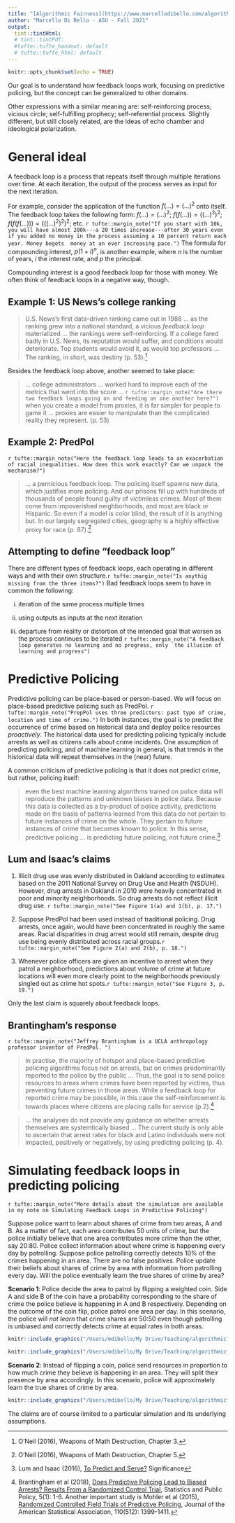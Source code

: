 ```yaml
---
title: "[Algorithmic Fairness](https://www.marcellodibello.com/algorithmicfairness/) -- Feedback Loops"
author: "Marcello Di Bello - ASU - Fall 2021"
output:
  tint::tintHtml: 
  # tint::tintPdf: 
  #tufte::tufte_handout: default
  # tufte::tufte_html: default
---
```



```r
knitr::opts_chunk$set(echo = TRUE)
```


Our goal is  to understand how feedback loops work, focusing 
on predictive policing, but the concept can be generalized to other domains. 

Other expressions with a similar meaning are: 
self-reinforcing process; vicious circle; self-fulfilling prophecy; self-referential process. Slightly different, but still closely related, are the ideas of echo chamber and ideological polarization.  


# **General ideal**

A feedback loop is a process that repeats itself through multiple iterations over time. At each iteration, the output of the process serves as input for the next iteration. 

For example, 
consider the application of the function $f(...)=(...)^2$ onto itself. The feedback loop
takes the following form: $f(...)=(...)^2$;  $f(f(...))=((...)^2)^2$; $f(f(f(...)))=(((...)^2)^2)^2$; etc. 
`r tufte::margin_note("If you start with 10k, you will have almost 200k---a 20 times increase---after 30 years even if you added no money in the process assuming a 10 percent return each year. Money begets 
money at an ever increasing pace.")` The formula for compounding interest, $p(1+i)^n$, is another example, where $n$ is the number of years, $i$ the interest rate, and $p$ the principal.

Compounding interest is a good feedback loop for those with money. 
We often think of feedback loops in a negative way, though.

## Example 1: US News's college ranking 

 > U.S. News's  first  data-driven  ranking  came  out  in  1988 ... as the ranking grew into a national standard, a vicious *feedback loop* materialized ... the  rankings  were self-reinforcing.  If  a  college  fared  badly  in U.S. News, its reputation would suffer, and conditions would deteriorate. Top students would avoid it, as would top professors ... The ranking, in short, was destiny (p. 53).^[O'Neil (2016), Weapons of Math Destruction, Chapter 3.]

Besides the feedback loop above, another 
seemed to take place:

> ... college administrators ... worked hard to improve each of the metrics that went into the score ... `r tufte::margin_note("Are there two feedback loops going on and feeding on one another here?")`
when you create a model from proxies, it is far simpler for people to game it ... proxies are easier to manipulate than the complicated reality they represent. (p. 53)


## Example 2: PredPol

`r tufte::margin_note("Here the feedback loop leads to an exacerbation of racial inequalities. How does this work exactly? Can we unpack the mechanism?")`
  
> ... a pernicious feedback loop. The policing itself spawns new data, which justifies more policing. And our prisons fill up with hundreds of thousands  of  people  found  guilty  of  victimless  crimes. Most of them come from impoverished neighborhoods, and most are black or Hispanic. So even if a model is color blind, the result of it is anything but. In our largely segregated cities, geography is a highly effective proxy for race (p. 87).^[O'Neil (2016), Weapons of Math Destruction, Chapter 5.]

## Attempting to define "feedback loop"

There are different types of feedback loops, each operating in 
different ways and with their own structure.`r tufte::margin_note("Is anythig missing from the three items?")` 
Bad feedback loops seem to have in common 
the following: 

(i) iteration of the same process multiple times

(ii) using outputs as inputs at the next iteration


(iii) departure from reality or distortion of the intended goal that worsen as the process continues to be iterated
`r tufte::margin_note("A feedback loop generates no learning and no progress, only 
the illusion of learning and progress")`



# **Predictive Policing**

Predictive policing can be place-based or person-based. We will focus on place-based predictive policing such as PredPol. `r tufte::margin_note("PrepPol uses three predictors: past type of crime, location and time of crime.")`  In both instances, the goal is to predict the occurrence of crime based on historical data and deploy police resources *proactively*. The historical data used for predicting policing typically include arrests as well as citizens calls about crime incidents. One assumption of predicting policing, and of machine learning in general, is that trends in the historical data will repeat themselves in the (near) future.

A common criticism of predictive policing 
is that it does not predict crime, but rather, policing itself:

 > even the best machine learning algorithms trained on police data will reproduce the patterns and unknown biases in police data. Because this data is collected as a by-product of police activity, predictions made on the basis of patterns learned from this data do not pertain to future instances of crime on the whole. They pertain to future instances of crime that becomes known to police. In this sense, predictive policing ... is predicting future policing, not future crime.^[Lum and Isaac (2016), [To Predict and Serve?](https://rss.onlinelibrary.wiley.com/doi/full/10.1111/j.1740-9713.2016.00960.x) Significance]

## Lum and Isaac's claims

1. Illicit drug use was evenly distributed in Oakland according to estimates based on the 
2011 National Survey on Drug Use and Health (NSDUH). However, drug arrests in Oakland 
in 2010 were heavily concentrated in poor and minority neighborhoods. So drug arrests do 
not reflect illicit drug use. `r tufte::margin_note("See Figure 1(a) and 1(b), p. 17.")`  

2. Suppose PredPol had been used instead of traditional policing. Drug arrests, once again, would have been concentrated in roughly the same areas. Racial disparities in drug arrest would still remain, despite drug use being evenly distributed across racial groups.`r tufte::margin_note("See Figure 2(a) and 2(b), p. 18.")` 

3. Whenever police officers are given an incentive to arrest when they patrol a neighborhood, predictions about volume of crime at future locations will even more clearly point to the neighborhoods previously singled out as crime hot spots.`r tufte::margin_note("See Figure 3, p. 19.")`  

Only the last claim is squarely about feedback loops. 


## Brantingham's response

`r tufte::margin_note("Jeffrey Brantingham is a UCLA anthropology professor inventor of PredPol. ")` 

> In practise, the majority of hotspot and place-based predictive policing algorithms focus not on arrests, but on crimes predominantly reported to the police by the public ... Thus, the goal is to send police resources to areas where crimes have been reported by victims, thus preventing future crimes in those areas. While a feedback loop for reported crime may be possible, in this case the self-reinforcement is towards places where citizens are placing calls for service (p.2).^[Brantingham et al (2018), [Does Predictive Policing Lead to Biased Arrests? Results From a Randomized Control Trial](https://www.tandfonline.com/doi/full/10.1080/2330443X.2018.1438940), Statistics and Public Policy, 5(1): 1-6. Another important study is Mohler et al (2015), [Randomized Controlled Field Trials of Predictive Policing](https://escholarship.org/uc/item/1br4975j), Journal of the American Statistical Association, 110(512): 1399-1411.]

> ... the analyses do not provide any guidance on whether arrests themselves are systemtically biased ... The current study is only able to ascertain that arrest rates for black and Latino individuals were not impacted, positively or negatively, by using predicting policing (p. 4).

# **Simulating feedback loops in predicting policing**

`r tufte::margin_note("More details about the simulation are available in my note on Simulating Feedback Loops in Predictive Policing")`

Suppose police want to learn about shares of crime from two areas, A and B. As a matter of fact, each area contributes 50 units of crime, but the police initially believe that one area contributes more crime than the other, say 20:80. 
Police collect information about where crime is happening every day by patrolling. Suppose police patrolling correctly detects 10% of the crimes happening in an area. There are no false positives. Police update their beliefs about shares of crime by area with information from patrolling every day. Will the police eventually learn the true shares of crime by area?

**Scenario 1**: Police decide the area to patrol by flipping a weighted coin. Side A and side B of the coin have a probability corresponding to the share of crime the police believe is happening in A and B respectively. Depending on the outcome of the coin flip, police patrol one area per day.  In this scenario, the police will *not learn* that crime shares are 50:50 even though patrolling is unbiased and correctly detects crime at equal rates in both areas.


```r
knitr::include_graphics("/Users/mdibello/My Drive/Teaching/algorithmicfairness/feedback-loop-simulation_files/figure-html/learning distribution-1.png") 
```

```r
knitr::include_graphics("/Users/mdibello/My Drive/Teaching/algorithmicfairness/feedback-loop-simulation_files/figure-html/winner takes all-1.png") 
```


**Scenario 2**: Instead of flipping a coin, police send resources in proportion to how much crime they believe is happening in an area. They will split their presence by area accordingly. In this scenario, police will approximately learn the true shares of crime by area.


```r
knitr::include_graphics("/Users/mdibello/My Drive/Teaching/algorithmicfairness/feedback-loop-simulation_files/figure-html/deterministic update-1.png") 
```


The claims are of course limited to a particular simulation and its underlying assumptions.
